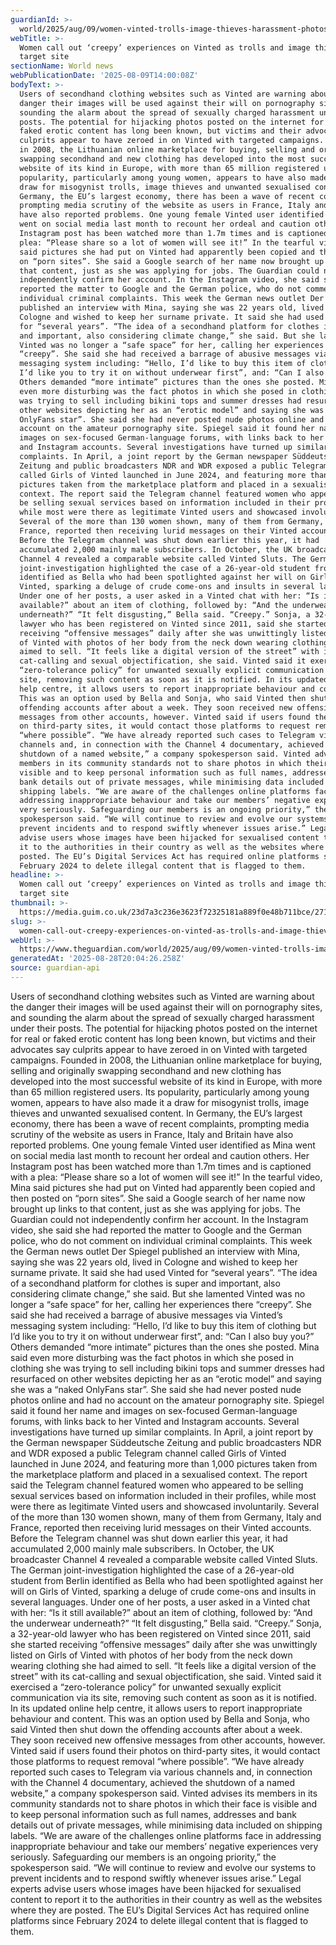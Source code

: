 ```yaml
---
guardianId: >-
  world/2025/aug/09/women-vinted-trolls-image-thieves-harassment-photos-stolen-sexualised
webTitle: >-
  Women call out ‘creepy’ experiences on Vinted as trolls and image thieves
  target site
sectionName: World news
webPublicationDate: '2025-08-09T14:00:08Z'
bodyText: >-
  Users of secondhand clothing websites such as Vinted are warning about the
  danger their images will be used against their will on pornography sites, and
  sounding the alarm about the spread of sexually charged harassment under their
  posts. The potential for hijacking photos posted on the internet for real or
  faked erotic content has long been known, but victims and their advocates say
  culprits appear to have zeroed in on Vinted with targeted campaigns. Founded
  in 2008, the Lithuanian online marketplace for buying, selling and originally
  swapping secondhand and new clothing has developed into the most successful
  website of its kind in Europe, with more than 65 million registered users. Its
  popularity, particularly among young women, appears to have also made it a
  draw for misogynist trolls, image thieves and unwanted sexualised content. In
  Germany, the EU’s largest economy, there has been a wave of recent complaints,
  prompting media scrutiny of the website as users in France, Italy and Britain
  have also reported problems. One young female Vinted user identified as Mina
  went on social media last month to recount her ordeal and caution others. Her
  Instagram post has been watched more than 1.7m times and is captioned with a
  plea: “Please share so a lot of women will see it!” In the tearful video, Mina
  said pictures she had put on Vinted had apparently been copied and then posted
  on “porn sites”. She said a Google search of her name now brought up links to
  that content, just as she was applying for jobs. The Guardian could not
  independently confirm her account. In the Instagram video, she said she had
  reported the matter to Google and the German police, who do not comment on
  individual criminal complaints. This week the German news outlet Der Spiegel
  published an interview with Mina, saying she was 22 years old, lived in
  Cologne and wished to keep her surname private. It said she had used Vinted
  for “several years”. “The idea of a secondhand platform for clothes is super
  and important, also considering climate change,” she said. But she lamented
  Vinted was no longer a “safe space” for her, calling her experiences there
  “creepy”. She said she had received a barrage of abusive messages via Vinted’s
  messaging system including: “Hello, I’d like to buy this item of clothing but
  I’d like you to try it on without underwear first”, and: “Can I also buy you?”
  Others demanded “more intimate” pictures than the ones she posted. Mina said
  even more disturbing was the fact photos in which she posed in clothing she
  was trying to sell including bikini tops and summer dresses had resurfaced on
  other websites depicting her as an “erotic model” and saying she was a “naked
  OnlyFans star”. She said she had never posted nude photos online and had no
  account on the amateur pornography site. Spiegel said it found her name and
  images on sex-focused German-language forums, with links back to her Vinted
  and Instagram accounts. Several investigations have turned up similar
  complaints. In April, a joint report by the German newspaper Süddeutsche
  Zeitung and public broadcasters NDR and WDR exposed a public Telegram channel
  called Girls of Vinted launched in June 2024, and featuring more than 1,000
  pictures taken from the marketplace platform and placed in a sexualised
  context. The report said the Telegram channel featured women who appeared to
  be selling sexual services based on information included in their profiles,
  while most were there as legitimate Vinted users and showcased involuntarily.
  Several of the more than 130 women shown, many of them from Germany, Italy and
  France, reported then receiving lurid messages on their Vinted accounts.
  Before the Telegram channel was shut down earlier this year, it had
  accumulated 2,000 mainly male subscribers. In October, the UK broadcaster
  Channel 4 revealed a comparable website called Vinted Sluts. The German
  joint-investigation highlighted the case of a 26-year-old student from Berlin
  identified as Bella who had been spotlighted against her will on Girls of
  Vinted, sparking a deluge of crude come-ons and insults in several languages.
  Under one of her posts, a user asked in a Vinted chat with her: “Is it still
  available?” about an item of clothing, followed by: “And the underwear
  underneath?” “It felt disgusting,” Bella said. “Creepy.” Sonja, a 32-year-old
  lawyer who has been registered on Vinted since 2011, said she started
  receiving “offensive messages” daily after she was unwittingly listed on Girls
  of Vinted with photos of her body from the neck down wearing clothing she had
  aimed to sell. “It feels like a digital version of the street” with its
  cat-calling and sexual objectification, she said. Vinted said it exercised a
  “zero-tolerance policy” for unwanted sexually explicit communication via its
  site, removing such content as soon as it is notified. In its updated online
  help centre, it allows users to report inappropriate behaviour and content.
  This was an option used by Bella and Sonja, who said Vinted then shut down the
  offending accounts after about a week. They soon received new offensive
  messages from other accounts, however. Vinted said if users found their photos
  on third-party sites, it would contact those platforms to request removal
  “where possible”. “We have already reported such cases to Telegram via various
  channels and, in connection with the Channel 4 documentary, achieved the
  shutdown of a named website,” a company spokesperson said. Vinted advises its
  members in its community standards not to share photos in which their face is
  visible and to keep personal information such as full names, addresses and
  bank details out of private messages, while minimising data included on
  shipping labels. “We are aware of the challenges online platforms face in
  addressing inappropriate behaviour and take our members’ negative experiences
  very seriously. Safeguarding our members is an ongoing priority,” the
  spokesperson said. “We will continue to review and evolve our systems to
  prevent incidents and to respond swiftly whenever issues arise.” Legal experts
  advise users whose images have been hijacked for sexualised content to report
  it to the authorities in their country as well as the websites where they are
  posted. The EU’s Digital Services Act has required online platforms since
  February 2024 to delete illegal content that is flagged to them.
headline: >-
  Women call out ‘creepy’ experiences on Vinted as trolls and image thieves
  target site
thumbnail: >-
  https://media.guim.co.uk/23d7a3c236e3623f72325181a889f0e48b711bce/271_0_4528_3623/500.jpg
slug: >-
  women-call-out-creepy-experiences-on-vinted-as-trolls-and-image-thieves-target-site
webUrl: >-
  https://www.theguardian.com/world/2025/aug/09/women-vinted-trolls-image-thieves-harassment-photos-stolen-sexualised
generatedAt: '2025-08-28T20:04:26.258Z'
source: guardian-api
---
```

Users of secondhand clothing websites such as Vinted are warning about the danger their images will be used against their will on pornography sites, and sounding the alarm about the spread of sexually charged harassment under their posts. The potential for hijacking photos posted on the internet for real or faked erotic content has long been known, but victims and their advocates say culprits appear to have zeroed in on Vinted with targeted campaigns. Founded in 2008, the Lithuanian online marketplace for buying, selling and originally swapping secondhand and new clothing has developed into the most successful website of its kind in Europe, with more than 65 million registered users. Its popularity, particularly among young women, appears to have also made it a draw for misogynist trolls, image thieves and unwanted sexualised content. In Germany, the EU’s largest economy, there has been a wave of recent complaints, prompting media scrutiny of the website as users in France, Italy and Britain have also reported problems. One young female Vinted user identified as Mina went on social media last month to recount her ordeal and caution others. Her Instagram post has been watched more than 1.7m times and is captioned with a plea: “Please share so a lot of women will see it!” In the tearful video, Mina said pictures she had put on Vinted had apparently been copied and then posted on “porn sites”. She said a Google search of her name now brought up links to that content, just as she was applying for jobs. The Guardian could not independently confirm her account. In the Instagram video, she said she had reported the matter to Google and the German police, who do not comment on individual criminal complaints. This week the German news outlet Der Spiegel published an interview with Mina, saying she was 22 years old, lived in Cologne and wished to keep her surname private. It said she had used Vinted for “several years”. “The idea of a secondhand platform for clothes is super and important, also considering climate change,” she said. But she lamented Vinted was no longer a “safe space” for her, calling her experiences there “creepy”. She said she had received a barrage of abusive messages via Vinted’s messaging system including: “Hello, I’d like to buy this item of clothing but I’d like you to try it on without underwear first”, and: “Can I also buy you?” Others demanded “more intimate” pictures than the ones she posted. Mina said even more disturbing was the fact photos in which she posed in clothing she was trying to sell including bikini tops and summer dresses had resurfaced on other websites depicting her as an “erotic model” and saying she was a “naked OnlyFans star”. She said she had never posted nude photos online and had no account on the amateur pornography site. Spiegel said it found her name and images on sex-focused German-language forums, with links back to her Vinted and Instagram accounts. Several investigations have turned up similar complaints. In April, a joint report by the German newspaper Süddeutsche Zeitung and public broadcasters NDR and WDR exposed a public Telegram channel called Girls of Vinted launched in June 2024, and featuring more than 1,000 pictures taken from the marketplace platform and placed in a sexualised context. The report said the Telegram channel featured women who appeared to be selling sexual services based on information included in their profiles, while most were there as legitimate Vinted users and showcased involuntarily. Several of the more than 130 women shown, many of them from Germany, Italy and France, reported then receiving lurid messages on their Vinted accounts. Before the Telegram channel was shut down earlier this year, it had accumulated 2,000 mainly male subscribers. In October, the UK broadcaster Channel 4 revealed a comparable website called Vinted Sluts. The German joint-investigation highlighted the case of a 26-year-old student from Berlin identified as Bella who had been spotlighted against her will on Girls of Vinted, sparking a deluge of crude come-ons and insults in several languages. Under one of her posts, a user asked in a Vinted chat with her: “Is it still available?” about an item of clothing, followed by: “And the underwear underneath?” “It felt disgusting,” Bella said. “Creepy.” Sonja, a 32-year-old lawyer who has been registered on Vinted since 2011, said she started receiving “offensive messages” daily after she was unwittingly listed on Girls of Vinted with photos of her body from the neck down wearing clothing she had aimed to sell. “It feels like a digital version of the street” with its cat-calling and sexual objectification, she said. Vinted said it exercised a “zero-tolerance policy” for unwanted sexually explicit communication via its site, removing such content as soon as it is notified. In its updated online help centre, it allows users to report inappropriate behaviour and content. This was an option used by Bella and Sonja, who said Vinted then shut down the offending accounts after about a week. They soon received new offensive messages from other accounts, however. Vinted said if users found their photos on third-party sites, it would contact those platforms to request removal “where possible”. “We have already reported such cases to Telegram via various channels and, in connection with the Channel 4 documentary, achieved the shutdown of a named website,” a company spokesperson said. Vinted advises its members in its community standards not to share photos in which their face is visible and to keep personal information such as full names, addresses and bank details out of private messages, while minimising data included on shipping labels. “We are aware of the challenges online platforms face in addressing inappropriate behaviour and take our members’ negative experiences very seriously. Safeguarding our members is an ongoing priority,” the spokesperson said. “We will continue to review and evolve our systems to prevent incidents and to respond swiftly whenever issues arise.” Legal experts advise users whose images have been hijacked for sexualised content to report it to the authorities in their country as well as the websites where they are posted. The EU’s Digital Services Act has required online platforms since February 2024 to delete illegal content that is flagged to them.

